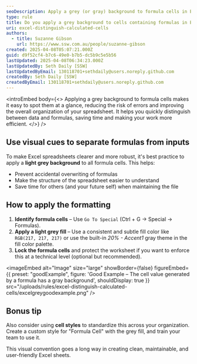 ```yaml
---
seoDescription: Apply a grey (or gray) background to formula cells in Excel to reduce errors and make your spreadsheet easier to read and maintain.
type: rule
title: Do you apply a grey background to cells containing formulas in Excel?
uri: excel-distinguish-calculated-cells
authors:
  - title: Suzanne Gibson
    url: https://www.ssw.com.au/people/suzanne-gibson
created: 2025-04-08T05:07:21.000Z
guid: d9f52cf4-b7c6-49e0-b7b5-dc5b9c5e5b56
lastUpdated: 2025-04-08T06:34:23.000Z
lastUpdatedBy: Seth Daily [SSW]
lastUpdatedByEmail: 130118701+sethdaily@users.noreply.github.com
createdBy: Seth Daily [SSW]
createdByEmail: 130118701+sethdaily@users.noreply.github.com
---
```


<introEmbed
  body={<>
Applying a grey background to formula cells makes it easy to spot them at a glance, reducing the risk of errors and improving the overall organization of your spreadsheet. It helps you quickly distinguish between data and formulas, saving time and making your work more efficient.
  </>}
/>
## Use visual cues to separate formulas from inputs

To make Excel spreadsheets clearer and more robust, it's best practice to apply a **light grey background** to all formula cells. This helps:

* Prevent accidental overwriting of formulas
* Make the structure of the spreadsheet easier to understand
* Save time for others (and your future self) when maintaining the file

## How to apply the formatting

1. **Identify formula cells** – Use `Go To Special` (Ctrl + G → Special → Formulas).
2. **Apply a light grey fill** – Use a consistent and subtle fill color like `RGB(217, 217, 217)` or use the built-in *20% - Accent1* gray theme in the fill color palette.
3. **Lock the formula cells** and protect the worksheet if you want to enforce this at a technical level (optional but recommended).

<imageEmbed
  alt="Image"
  size="large"
  showBorder={false}
  figureEmbed={{
    preset: "goodExample",
    figure: 'Good Example – The cell value generated by a formula has a gray background',
    shouldDisplay: true
  }}
  src="/uploads/rules/excel-distinguish-calculated-cells/excelgreygoodexample.png"
/>

## Bonus tip

Also consider using **cell styles** to standardize this across your organization. Create a custom style for "Formula Cell" with the grey fill, and train your team to use it.

This visual convention goes a long way in creating clean, maintainable, and user-friendly Excel sheets.
